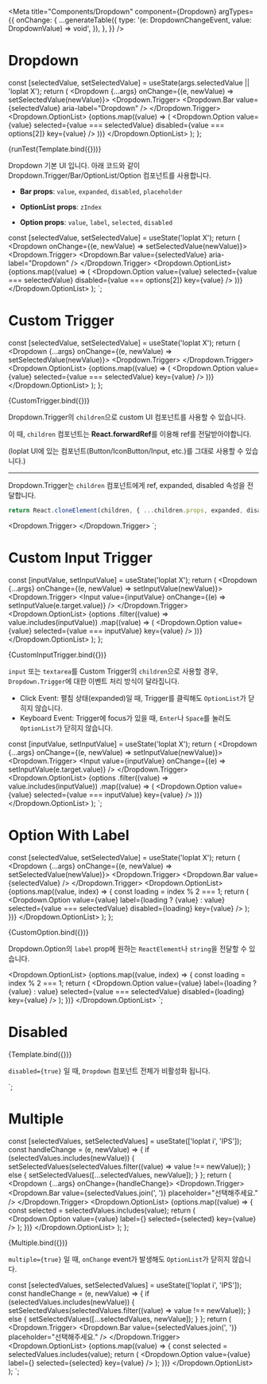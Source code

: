 
<Meta
  title="Components/Dropdown"
  component={Dropdown}
  argTypes={{
    onChange: {
      ...generateTable({
        type: '(e: DropdownChangeEvent, value: DropdownValue) => void',
      }),
    },
  }}
/>


# Dropdown

  const [selectedValue, setSelectedValue] = useState(args.selectedValue || 'loplat X');
  return (
    <Dropdown {...args} onChange={(e, newValue) => setSelectedValue(newValue)}>
      <Dropdown.Trigger>
        <Dropdown.Bar value={selectedValue} aria-label="Dropdown" />
      </Dropdown.Trigger>
      <Dropdown.OptionList>
        {options.map((value) => (
          <Dropdown.Option
            value={value}
            selected={value === selectedValue}
            disabled={value === options[2]}
            key={value}
          />
        ))}
      </Dropdown.OptionList>
    </Dropdown>
  );
};

<Canvas withSource="none">
  <Story name="default">{runTest(Template.bind({}))}</Story>
</Canvas>

Dropdown 기본 UI 입니다. 아래 코드와 같이 Dropdown.Trigger/Bar/OptionList/Option 컴포넌트를 사용합니다.

- **Bar props**: `value`, `expanded`, `disabled`, `placeholder`

- **OptionList props**: `zIndex`

- **Option props**: `value`, `label`, `selected`, `disabled`

const [selectedValue, setSelectedValue] = useState('loplat X');
return (
    <Dropdown onChange={(e, newValue) => setSelectedValue(newValue)}>
    <Dropdown.Trigger>
      <Dropdown.Bar value={selectedValue} aria-label="Dropdown" />
    </Dropdown.Trigger>
    <Dropdown.OptionList>
      {options.map((value) => (
                 <Dropdown.Option
         value={value}
         selected={value === selectedValue}
         disabled={value === options[2]}
         key={value}
        />
              ))}
    </Dropdown.OptionList>
  </Dropdown>
);
`;

<Source dark language="tsx" code={defaultCode} />

# Custom Trigger

  const [selectedValue, setSelectedValue] = useState('loplat X');
  return (
    <Dropdown {...args} onChange={(e, newValue) => setSelectedValue(newValue)}>
      <Dropdown.Trigger>
        <IconButton>
          <MoreVertIcon />
        </IconButton>
      </Dropdown.Trigger>
      <Dropdown.OptionList>
        {options.map((value) => (
          <Dropdown.Option value={value} selected={value === selectedValue} key={value} />
        ))}
      </Dropdown.OptionList>
    </Dropdown>
  );
};

<Canvas withSource="none">
  <Story name="custom trigger">{CustomTrigger.bind({})}</Story>
</Canvas>

Dropdown.Trigger의 `children`으로 custom UI 컴포넌트를 사용할 수 있습니다.

이 때, `children` 컴포넌트는 **React.forwardRef**를 이용해 ref를 전달받아야합니다.

(loplat UI에 있는 컴포넌트(Button/IconButton/Input, etc.)를 그대로 사용할 수 있습니다.)

---

Dropdown.Trigger는 `children` 컴포넌트에게 ref, expanded, disabled 속성을 전달합니다.

```jsx
return React.cloneElement(children, { ...children.props, expanded, disabled, ref: triggerRef });
```

<Dropdown.Trigger>
  <IconButton>
    <MoreVertIcon />
  </IconButton>
</Dropdown.Trigger>
`;

<Source dark language="tsx" code={customTriggerCode} />

# Custom Input Trigger

  const [inputValue, setInputValue] = useState('loplat X');
  return (
    <Dropdown {...args} onChange={(e, newValue) => setInputValue(newValue)}>
      <Dropdown.Trigger>
        <Input value={inputValue} onChange={(e) => setInputValue(e.target.value)} />
      </Dropdown.Trigger>
      <Dropdown.OptionList>
        {options
          .filter((value) => value.includes(inputValue))
          .map((value) => (
            <Dropdown.Option value={value} selected={value === inputValue} key={value} />
          ))}
      </Dropdown.OptionList>
    </Dropdown>
  );
};

<Canvas withSource="none">
  <Story name="custom trigger with input">{CustomInputTrigger.bind({})}</Story>
</Canvas>

`input` 또는 `textarea`를 Custom Trigger의 `children`으로 사용할 경우, `Dropdown.Trigger`에 대한 이벤트 처리 방식이 달라집니다.

- Click Event: 펼침 상태(expanded)일 때, Trigger를 클릭해도 `OptionList`가 닫히지 않습니다.
- Keyboard Event: Trigger에 focus가 있을 때, `Enter`나 `Space`를 눌러도 `OptionList`가 닫히지 않습니다.

const [inputValue, setInputValue] = useState('loplat X');
return (
  <Dropdown {...args} onChange={(e, newValue) => setInputValue(newValue)}>
  <Dropdown.Trigger>
    <Input value={inputValue} onChange={(e) => setInputValue(e.target.value)} />
  </Dropdown.Trigger>
  <Dropdown.OptionList>
    {options
            .filter((value) => value.includes(inputValue))
            .map((value) => (
                <Dropdown.Option value={value} selected={value === inputValue} key={value} />
            ))}
  </Dropdown.OptionList>
</Dropdown>
);
`;

<Source dark language="tsx" code={customInputTriggerCode} />

# Option With Label

  const [selectedValue, setSelectedValue] = useState('loplat X');
  return (
    <Dropdown {...args} onChange={(e, newValue) => setSelectedValue(newValue)}>
      <Dropdown.Trigger>
        <Dropdown.Bar value={selectedValue} />
      </Dropdown.Trigger>
      <Dropdown.OptionList>
        {options.map((value, index) => {
          const loading = index % 2 === 1;
          return (
            <Dropdown.Option
              value={value}
              label={loading ? <CircleLoading size={50}>{value}</CircleLoading> : value}
              selected={value === selectedValue}
              disabled={loading}
              key={value}
            />
          );
        })}
      </Dropdown.OptionList>
    </Dropdown>
  );
};

<Canvas withSource="none">
  <Story name="option with label">{CustomOption.bind({})}</Story>
</Canvas>

Dropdown.Option의 `label` prop에 원하는 `ReactElement`나 `string`을 전달할 수 있습니다.

<Dropdown.OptionList>
  {options.map((value, index) => {
           const loading = index % 2 === 1;
           return (
              <Dropdown.Option
        value={value}
        label={loading ? <CircleLoading size={50}>{value}</CircleLoading> : value}
        selected={value === selectedValue}
        disabled={loading}
        key={value}
       />
          );
      })}
</Dropdown.OptionList>
`;

<Source dark language="tsx" code={optionWithLabelCode} />

# Disabled

<Canvas withSource="none">
  <Story name="disabled" args={{ disabled: true }}>
    {Template.bind({})}
  </Story>
</Canvas>

`disabled={true}` 일 때, `Dropdown` 컴포넌트 전체가 비활성화 됩니다.

<Dropdown disabled={true}>
`;

<Source dark language="tsx" code={disabledCode} />

# Multiple

  const [selectedValues, setSelectedValues] = useState(['loplat i', 'IPS']);
  const handleChange = (e, newValue) => {
    if (selectedValues.includes(newValue)) {
      setSelectedValues(selectedValues.filter((value) => value !== newValue));
    } else {
      setSelectedValues([...selectedValues, newValue]);
    }
  };
  return (
    <Dropdown {...args} onChange={handleChange}>
      <Dropdown.Trigger>
        <Dropdown.Bar value={selectedValues.join(', ')} placeholder="선택해주세요." />
      </Dropdown.Trigger>
      <Dropdown.OptionList>
        {options.map((value) => {
          const selected = selectedValues.includes(value);
          return (
            <Dropdown.Option
              value={value}
              label={<Checkbox name="checkbox" label={value} checked={selected} readOnly />}
              selected={selected}
              key={value}
            />
          );
        })}
      </Dropdown.OptionList>
    </Dropdown>
  );
};

<Canvas withSource="none">
  <Story name="multiple" args={{ multiple: true }}>
    {Multiple.bind({})}
  </Story>
</Canvas>

`multiple={true}` 일 때, `onChange` event가 발생해도 `OptionList`가 닫히지 않습니다.

const [selectedValues, setSelectedValues] = useState(['loplat i', 'IPS']);
const handleChange = (e, newValue) => {
  if (selectedValues.includes(newValue)) {
     setSelectedValues(selectedValues.filter((value) => value !== newValue));
  } else {
     setSelectedValues([...selectedValues, newValue]);
  }
};
return (
  <Dropdown onChange={handleChange} multiple={true}>
  <Dropdown.Trigger>
    <Dropdown.Bar value={selectedValues.join(', ')} placeholder="선택해주세요." />
  </Dropdown.Trigger>
  <Dropdown.OptionList>
    {options.map((value) => {
              const selected = selectedValues.includes(value);
              return (
                <Dropdown.Option
         value={value}
         label={<Checkbox name="checkbox" label={value} checked={selected} readOnly />}
         selected={selected}
         key={value}
       />
          );
        })}
  </Dropdown.OptionList>
 </Dropdown>
);
`;

<Source dark language="tsx" code={multipleCode} />
